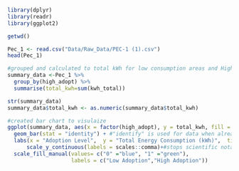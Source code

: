 ```r

```

```r
library(dplyr)
library(readr)
library(ggplot2)
```

```r
getwd()

Pec_1 <- read.csv("Data/Raw_Data/PEC-1 (1).csv")
head(Pec_1)
```

```r
#grouped and calculated to total kWh for low consumption areas and High consumption areas.
summary_data <-Pec_1 %>%
  group_by(high_adopt) %>%
  summarise(total_kwh=sum(kwh_total))

str(summary_data)
summary_data$total_kwh <- as.numeric(summary_data$total_kwh)
```


```r

#created bar chart to visulaize
ggplot(summary_data, aes(x = factor(high_adopt), y = total_kwh, fill = factor(high_adopt))) +
  geom_bar(stat = "identity") + #"identify" is used for data when already summed
  labs(x = "Adoption Level",  y = "Total Energy Consumption (kWh)",  title = "Energy Consumed in High vs Low adoption areas") +
      scale_y_continuous(labels = scales::comma)+#stops scientific notation from showing on chart
  scale_fill_manual(values= c("0" ="blue", "1" ="green"),
                    labels = c("Low Adoption","High Adoption"))
```
